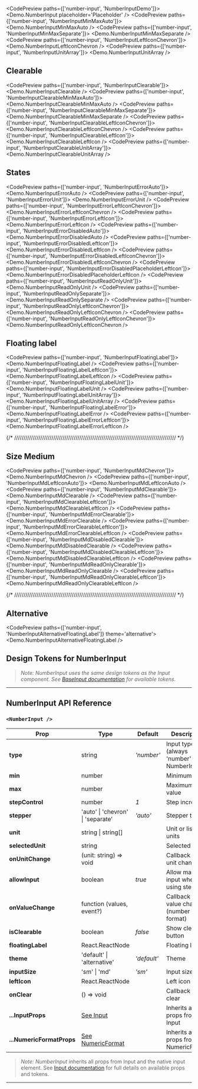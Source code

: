 
<CodePreview paths={['number-input', 'NumberInputDemo']}>
  <Demo.NumberInput placeholder='Placeholder' />
</CodePreview>
<CodePreview paths={['number-input', 'NumberInputMinMaxAuto']}>
  <Demo.NumberInputMinMaxAuto />
</CodePreview>
<CodePreview paths={['number-input', 'NumberInputMinMaxSeparate']}>
  <Demo.NumberInputMinMaxSeparate />
</CodePreview>
<CodePreview paths={['number-input', 'NumberInputLeftIconChevron']}>
  <Demo.NumberInputLeftIconChevron />
</CodePreview>
<CodePreview paths={['number-input', 'NumberInputUnitArray']}>
  <Demo.NumberInputUnitArray />
</CodePreview>

## Clearable

<CodePreview paths={['number-input', 'NumberInputClearable']}>
  <Demo.NumberInputClearable />
</CodePreview>
<CodePreview paths={['number-input', 'NumberInputClearableMinMaxAuto']}>
  <Demo.NumberInputClearableMinMaxAuto />
</CodePreview>
<CodePreview paths={['number-input', 'NumberInputClearableMinMaxSeparate']}>
  <Demo.NumberInputClearableMinMaxSeparate />
</CodePreview>
<CodePreview paths={['number-input', 'NumberInputClearableLeftIconChevron']}>
  <Demo.NumberInputClearableLeftIconChevron />
</CodePreview>
<CodePreview paths={['number-input', 'NumberInputClearableLeftIcon']}>
  <Demo.NumberInputClearableLeftIcon />
</CodePreview>
<CodePreview paths={['number-input', 'NumberInputClearableUnitArray']}>
  <Demo.NumberInputClearableUnitArray />
</CodePreview>

## States

<CodePreview paths={['number-input', 'NumberInputErrorAuto']}>
  <Demo.NumberInputErrorAuto />
</CodePreview>
<CodePreview paths={['number-input', 'NumberInputErrorUnit']}>
  <Demo.NumberInputErrorUnit />
</CodePreview>
<CodePreview paths={['number-input', 'NumberInputErrorLeftIconChevron']}>
  <Demo.NumberInputErrorLeftIconChevron />
</CodePreview>
<CodePreview paths={['number-input', 'NumberInputErrorLeftIcon']}>
  <Demo.NumberInputErrorLeftIcon />
</CodePreview>
<CodePreview paths={['number-input', 'NumberInputErrorDisabledAuto']}>
  <Demo.NumberInputErrorDisabledAuto />
</CodePreview>
<CodePreview paths={['number-input', 'NumberInputErrorDisabledLeftIcon']}>
  <Demo.NumberInputErrorDisabledLeftIcon />
</CodePreview>
<CodePreview paths={['number-input', 'NumberInputErrorDisabledLeftIconChevron']}>
  <Demo.NumberInputErrorDisabledLeftIconChevron />
</CodePreview>
<CodePreview paths={['number-input', 'NumberInputErrorDisabledPlaceholderLeftIcon']}>
  <Demo.NumberInputErrorDisabledPlaceholderLeftIcon />
</CodePreview>
<CodePreview paths={['number-input', 'NumberInputReadOnlyUnit']}>
  <Demo.NumberInputReadOnlyUnit />
</CodePreview>
<CodePreview paths={['number-input', 'NumberInputReadOnlySeparate']}>
  <Demo.NumberInputReadOnlySeparate />
</CodePreview>
<CodePreview paths={['number-input', 'NumberInputReadOnlyLeftIconChevron']}>
  <Demo.NumberInputReadOnlyLeftIconChevron />
</CodePreview>
<CodePreview paths={['number-input', 'NumberInputReadOnlyLeftIconChevron']}>
  <Demo.NumberInputReadOnlyLeftIconChevron />
</CodePreview>

## Floating label

<CodePreview paths={['number-input', 'NumberInputFloatingLabel']}>
  <Demo.NumberInputFloatingLabel />
</CodePreview>
<CodePreview paths={['number-input', 'NumberInputFloatingLabelLeftIcon']}>
  <Demo.NumberInputFloatingLabelLeftIcon />
</CodePreview>
<CodePreview paths={['number-input', 'NumberInputFloatingLabelUnit']}>
  <Demo.NumberInputFloatingLabelUnit />
</CodePreview>
<CodePreview paths={['number-input', 'NumberInputFloatingLabelUnitArray']}>
  <Demo.NumberInputFloatingLabelUnitArray />
</CodePreview>
<CodePreview paths={['number-input', 'NumberInputFloatingLabelError']}>
  <Demo.NumberInputFloatingLabelError />
</CodePreview>
<CodePreview paths={['number-input', 'NumberInputFloatingLabelErrorLeftIcon']}>
  <Demo.NumberInputFloatingLabelErrorLeftIcon />
</CodePreview>

{/* /////////////////////////////////////////////////////////////////////////////////////// */}

## Size Medium

<CodePreview paths={['number-input', 'NumberInputMdChevron']}>
  <Demo.NumberInputMdChevron />
</CodePreview>
<CodePreview paths={['number-input', 'NumberInputMdLeftIconAuto']}>
  <Demo.NumberInputMdLeftIconAuto />
</CodePreview>
<CodePreview paths={['number-input', 'NumberInputMdClearable']}>
  <Demo.NumberInputMdClearable />
</CodePreview>
<CodePreview paths={['number-input', 'NumberInputMdClearableLeftIcon']}>
  <Demo.NumberInputMdClearableLeftIcon />
</CodePreview>
<CodePreview paths={['number-input', 'NumberInputMdErrorClearable']}>
  <Demo.NumberInputMdErrorClearable />
</CodePreview>
<CodePreview paths={['number-input', 'NumberInputMdErrorClearableLeftIcon']}>
  <Demo.NumberInputMdErrorClearableLeftIcon />
</CodePreview>
<CodePreview paths={['number-input', 'NumberInputMdDisabledClearable']}>
  <Demo.NumberInputMdDisabledClearable />
</CodePreview>
<CodePreview paths={['number-input', 'NumberInputMdDisabledClearableLeftIcon']}>
  <Demo.NumberInputMdDisabledClearableLeftIcon />
</CodePreview>
<CodePreview paths={['number-input', 'NumberInputMdReadOnlyClearable']}>
  <Demo.NumberInputMdReadOnlyClearable />
</CodePreview>
<CodePreview paths={['number-input', 'NumberInputMdReadOnlyClearableLeftIcon']}>
  <Demo.NumberInputMdReadOnlyClearableLeftIcon />
</CodePreview>

{/* /////////////////////////////////////////////////////////////////////////////////////// */}

## Alternative

<CodePreview paths={['number-input', 'NumberInputAlternativeFloatingLabel']} theme='alternative'>
  <Demo.NumberInputAlternativeFloatingLabel />
</CodePreview>

## Design Tokens for NumberInput

> _Note: NumberInput uses the same design tokens as the Input component. See [BaseInput documentation](../base-input/dev) for available tokens._

---

## NumberInput API Reference

### `<NumberInput />`

| **Prop**                  | **Type**                                                                               | **Default** | **Description**                              |
| ------------------------- | -------------------------------------------------------------------------------------- | ----------- | -------------------------------------------- |
| **type**                  | string                                                                                 | _'number'_  | Input type (always 'number' for NumberInput) |
| **min**                   | number                                                                                 |             | Minimum value                                |
| **max**                   | number                                                                                 |             | Maximum value                                |
| **stepControl**           | number                                                                                 | _1_         | Step increment                               |
| **stepper**               | 'auto' \| 'chevron' \| 'separate'                                                      | _'auto'_    | Stepper type                                 |
| **unit**                  | string \| string[]                                                                     |             | Unit or list of units                        |
| **selectedUnit**          | string                                                                                 |             | Selected unit                                |
| **onUnitChange**          | (unit: string) => void                                                                 |             | Callback when unit changes                   |
| **allowInput**            | boolean                                                                                | _true_      | Allow manual input when using stepper        |
| **onValueChange**         | function (values, event?)                                                              |             | Callback when value changes (number format)  |
| **isClearable**           | boolean                                                                                | _false_     | Show clear button                            |
| **floatingLabel**         | React.ReactNode                                                                        |             | Floating label                               |
| **theme**                 | 'default' \| 'alternative'                                                             | _'default'_ | Theme                                        |
| **inputSize**             | 'sm' \| 'md'                                                                           | _'sm'_      | Input size                                   |
| **leftIcon**              | React.ReactNode                                                                        |             | Left icon                                    |
| **onClear**               | () => void                                                                             |             | Callback when clear                          |
| **...InputProps**         | [See Input](../base-input/dev)                                                         |             | Inherits all props from Input                |
| **...NumericFormatProps** | [See NumericFormat](https://s-yadav.github.io/react-number-format/docs/numeric_format) |             | Inherits all props from NumericFormat        |

> _Note:_ _NumberInput_ inherits all props from Input and the native input element. See [Input documentation](../base-input/dev) for full details on available props and tokens.

---
